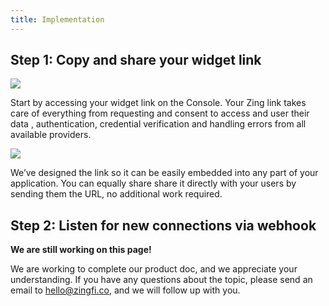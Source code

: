 ```yaml
---
title: Implementation
---
```


## Step 1: Copy and share your widget link

<Frame caption="Find your link ID on the console">
  <img src="https://res.cloudinary.com/tamilore/image/upload/v1688231193/brandbird_3_lewdvt.png" />
</Frame>

Start by accessing your widget link on the Console. Your Zing link takes care of everything from requesting and consent to access and user their data , authentication, credential verification and handling errors from all available providers.

<Frame caption="Here's what the widget looks like">
  <img src="https://res.cloudinary.com/tamilore/image/upload/v1688233425/Screenshot_2023-07-01_184257_ttei3d.png" />
</Frame>

We’ve designed the link so it can be easily embedded into any part of your application. You can equally share share it directly with your users by sending them the URL, no additional work required.

## Step 2: Listen for new connections via webhook

<Warning>

**We are still working on this page!**

We are working to complete our product doc, and we appreciate your understanding. If you have any questions about the topic, please send an email to [hello@zingfi.co](mailto:hello@zingfi.co), and we will follow up with you.

</Warning>
